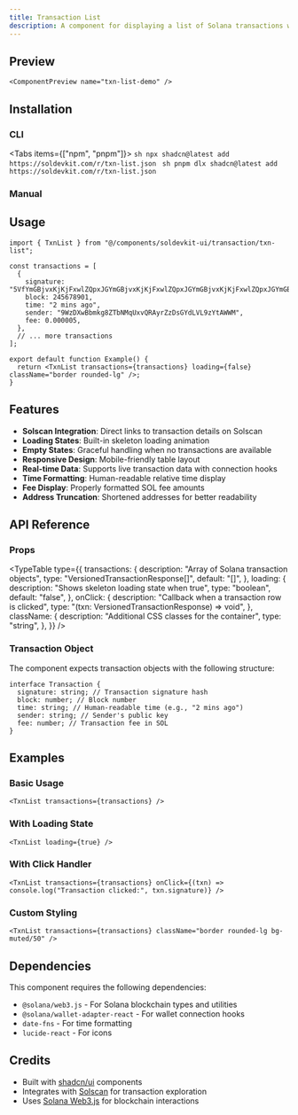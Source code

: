 ```yaml
---
title: Transaction List
description: A component for displaying a list of Solana transactions with details like signature, block, time, sender, and fee.
---
```


## Preview

    <ComponentPreview name="txn-list-demo" />

## Installation

### CLI

<Tabs items={["npm", "pnpm"]}>
  <Tab>```sh npx shadcn@latest add https://soldevkit.com/r/txn-list.json ```</Tab>
  <Tab>```sh pnpm dlx shadcn@latest add https://soldevkit.com/r/txn-list.json ```</Tab>
</Tabs>

### Manual

<ComponentInstallation name="txn-list" />

## Usage

```tsx
import { TxnList } from "@/components/soldevkit-ui/transaction/txn-list";

const transactions = [
  {
    signature: "5VfYmGBjvxKjKjFxwlZQpxJGYmGBjvxKjKjFxwlZQpxJGYmGBjvxKjKjFxwlZQpxJGYmGBjvxKjKjFxwlZQpxJGY",
    block: 245678901,
    time: "2 mins ago",
    sender: "9WzDXwBbmkg8ZTbNMqUxvQRAyrZzDsGYdLVL9zYtAWWM",
    fee: 0.000005,
  },
  // ... more transactions
];

export default function Example() {
  return <TxnList transactions={transactions} loading={false} className="border rounded-lg" />;
}
```

## Features

- **Solscan Integration**: Direct links to transaction details on Solscan
- **Loading States**: Built-in skeleton loading animation
- **Empty States**: Graceful handling when no transactions are available
- **Responsive Design**: Mobile-friendly table layout
- **Real-time Data**: Supports live transaction data with connection hooks
- **Time Formatting**: Human-readable relative time display
- **Fee Display**: Properly formatted SOL fee amounts
- **Address Truncation**: Shortened addresses for better readability

## API Reference

### Props

<TypeTable
  type={{
    transactions: {
      description: "Array of Solana transaction objects",
      type: "VersionedTransactionResponse[]",
      default: "[]",
    },
    loading: {
      description: "Shows skeleton loading state when true",
      type: "boolean",
      default: "false",
    },
    onClick: {
      description: "Callback when a transaction row is clicked",
      type: "(txn: VersionedTransactionResponse) => void",
    },
    className: {
      description: "Additional CSS classes for the container",
      type: "string",
    },
  }}
/>

### Transaction Object

The component expects transaction objects with the following structure:

```tsx
interface Transaction {
  signature: string; // Transaction signature hash
  block: number; // Block number
  time: string; // Human-readable time (e.g., "2 mins ago")
  sender: string; // Sender's public key
  fee: number; // Transaction fee in SOL
}
```

## Examples

### Basic Usage

```tsx
<TxnList transactions={transactions} />
```

### With Loading State

```tsx
<TxnList loading={true} />
```

### With Click Handler

```tsx
<TxnList transactions={transactions} onClick={(txn) => console.log("Transaction clicked:", txn.signature)} />
```

### Custom Styling

```tsx
<TxnList transactions={transactions} className="border rounded-lg bg-muted/50" />
```

## Dependencies

This component requires the following dependencies:

- `@solana/web3.js` - For Solana blockchain types and utilities
- `@solana/wallet-adapter-react` - For wallet connection hooks
- `date-fns` - For time formatting
- `lucide-react` - For icons

## Credits

- Built with [shadcn/ui](https://ui.shadcn.com) components
- Integrates with [Solscan](https://solscan.io) for transaction exploration
- Uses [Solana Web3.js](https://solana-labs.github.io/solana-web3.js/) for blockchain interactions
